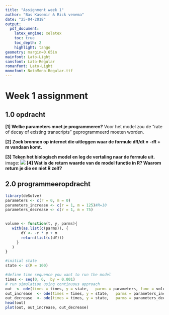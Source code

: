 ```yaml
---
title: "Assignment week 1"
author: "Bas Kasemir & Rick venema"
date: "25-04-2018"
output:
  pdf_document:
    latex_engine: xelatex
    toc: true
    toc_depth: 2
    highlight: tango
geometry: margin=0.65in
mainfont: Lato-Light
sansfont: Lato-Regular
romanfont: Lato-Light
monofont: NotoMono-Regular.ttf
---
```


# Week 1 assignment

## 1.0 opdracht

**[1] Welke parameters moet je programmeren?**
Voor het model zou de "rate of decay of existing transcripts" geprogrammeerd moeten worden.
  
**[2] Zoek bronnen op internet die uitleggen waar de formule dR/dt = -rR + m vandaan komt.**

**[3] Teken het biologisch model en leg de vertaling naar de formule uit.**
image: ![](./Biological-Model-RNA-Decay.png)
**[4] Wat is de return waarde van de model functie in R? Waarom return je die en niet R zelf?**

## 2.0 programmeeropdracht
``` r
library(deSolve)
parameters <- c(r = 0, m = 0) 
parameters_increase <- c(r = 1, m = 125)#R=10
parameters_decrease <- c(r = 1, m = 75)
 

volume <- function(t, y, parms){
   with(as.list(c(parms)), {
       dY <- -r * y + m
       return(list(c(dY)))
     }
   )
}

#initial state
state <- c(R = 100)

#define time sequence you want to run the model
times <- seq(0, 6,  by = 0.001)
# run simulation using continuous approach
out  <- ode(times = times, y = state,   parms = parameters, func = volume, method = "euler")
out_increase  <- ode(times = times, y = state,   parms = parameters_increase, func = volume, method = "euler")
out_decrease  <- ode(times = times, y = state,   parms = parameters_decrease, func = volume, method = "euler")
head(out)
plot(out, out_increase, out_decrease)

``` 